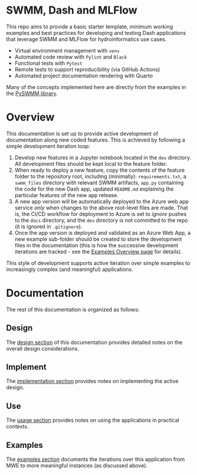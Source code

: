
# SWMM, Dash and MLFlow
This repo aims to provide a basic starter template, minimum working examples and best practices for developing and testing Dash applications that leverage SWMM and MLFlow for hydroinformatics use cases.

-  Virtual environment management with `venv`
-  Automated code review with `Pylint` and `Black`
-  Functional tests with `Pytest`
-  Remote tests to support reproducibility (via GitHub Actions)
-  Automated project documentation rendering with Quarto

:::{.callout-note}
Many of the concepts implemented here are directly from the examples in the [PySWMM library](https://github.com/pyswmm/pyswmm).
:::

# Overview
This documentation is set up to provide active development of documentation along new coded features. This is achieved by following a simple development iteration loop:

1. Develop new features in a Jupyter notebook located in the `dev` directory. All development files should be kept local to the feature folder.
1. When ready to deploy a new feature, copy the contents of the feature folder to the repository root, including (minimally): `requirements.txt`, a `swmm_files` directory with relevant SWMM artifacts, `app.py` containing the code for the new Dash app, updated `README.md` explaining the particular features of the new app release.
1. A new app version will be automatically deployed to the Azure web app service *only* when changes to the above root-level files are made. That is, the CI/CD workflow for deployment to Azure is set to *ignore* pushes to the `docs` directory, and the `dev` directory is not committed to the repo (it is ignored in `.gitignore`).
1. Once the app version is deployed and validated as an Azure Web App, a new example sub-folder should be created to store the development files in the documentation (this is how the successive development iterations are tracked - see the [Examples Overview page](examples/overview.qmd) for details).

This style of development supports active iteration over simple examples to increasingly complex (and meaningful) applications.

# Documentation
The rest of this documentation is organized as follows:

## Design
The [design section](design/overview.qmd) of this documentation provides detailed notes on the overall design considerations.

## Implement
The [implementation section](implement/overview.qmd) provides notes on implementing the active design.

## Use
The [usage section](use/overview.qmd) provides notes on using the applications in practical contexts.

## Examples
The [examples section](examples/overview.qmd) documents the iterations over this application from MWE to more meaningful instances (as discussed above).